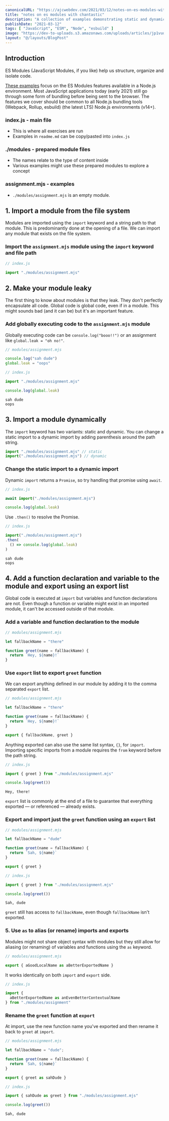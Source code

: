 ```yaml
---
canonicalURL: "https://ajcwebdev.com/2021/03/12/notes-on-es-modules-with-chantastic/"
title: "notes on es modules with chantastic"
description: "A collection of examples demonstrating static and dynamic imports, export lists, and import aliases."
publishDate: "2021-03-12"
tags: [ "JavaScript", "ESM", "Node", "esbuild" ]
image: "https://dev-to-uploads.s3.amazonaws.com/uploads/articles/jp1vudlgyydaexu3c9wq.png"
layout: "@/layouts/BlogPost"
---
```


## Introduction

ES Modules (JavaScript Modules, if you like) help us structure, organize and isolate code.

[These examples](https://github.com/chantastic/esmodule-reference-course) focus on the ES Modules features available in a Node.js environment. Most JavaScript applications today (early 2021) still go through some form of bundling before being sent to the browser. The features we cover should be common to all Node.js bundling tools (Webpack, Rollup, esbuild) (the latest LTS) Node.js environments (v14+).

### index.js - main file

* This is where all exercises are run
* Examples in `readme.md` can be copy/pasted into `index.js`

### ./modules - prepared module files

* The names relate to the type of content inside
* Various examples might use these prepared modules to explore a concept

### assignment.mjs - examples

* `./modules/assignment.mjs` is an empty module.

## 1. Import a module from the file system

Modules are imported using the `import` keyword and a string path to that module. This is predominantly done at the opening of a file. We can import any module that exists on the file system.

### Import the `assignment.mjs` module using the `import` keyword and file path

```javascript
// index.js

import "./modules/assignment.mjs"
```

## 2. Make your module leaky

The first thing to know about modules is that they leak. They don't perfectly encapsulate all code. Global code is global code, even if in a module. This might sounds bad (and it can be) but it's an important feature.

### Add globally executing code to the `assignment.mjs` module

Globally executing code can be `console.log("booo!!")` or an assignment like `global.leak = "oh no!"`.

```javascript
// modules/assignment.mjs

console.log("sah dude")
global.leak = "oops"
```

```javascript
// index.js

import "./modules/assignment.mjs"

console.log(global.leak)
```

```
sah dude
oops
```

## 3. Import a module dynamically

The `import` keyword has two variants: static and dynamic. You can change a static import to a dynamic import by adding parenthesis around the path string.

```javascript
import "./modules/assignment.mjs" // static
import("./modules/assignment.mjs") // dynamic
```

### Change the static import to a dynamic import

Dynamic `import` returns a `Promise`, so try handling that promise using `await`.

```javascript
// index.js

await import("./modules/assignment.mjs")

console.log(global.leak)
```

Use `.then()` to resolve the Promise.

```javascript
// index.js

import("./modules/assignment.mjs")
.then(
  () => console.log(global.leak)
)
```

```
sah dude
oops
```

## 4. Add a function declaration and variable to the module and export using an export list

Global code is executed at `import` but variables and function declarations are not. Even though a function or variable might exist in an imported module, it can't be accessed outside of that module.

### Add a variable and function declaration to the module

```javascript
// modules/assignment.mjs

let fallbackName = "there"

function greet(name = fallbackName) {
  return `Hey, ${name}!`
}
```

### Use `export` list to export `greet` function

We can export anything defined in our module by adding it to the comma separated `export` list.

```javascript
// modules/assignment.mjs

let fallbackName = "there"

function greet(name = fallbackName) {
  return `Hey, ${name}!`
}

export { fallbackName, greet }
```

Anything exported can also use the same list syntax, `{}`, for `import`. Importing specific imports from a module requires the `from` keyword before the path string.

```javascript
// index.js

import { greet } from "./modules/assignment.mjs"

console.log(greet())
```

```
Hey, there!
```

`export` list is commonly at the end of a file to guarantee that everything exported — or referenced — already exists.

### Export and import just the `greet` function using an `export` list

```javascript
// modules/assignment.mjs

let fallbackName = "dude"

function greet(name = fallbackName) {
  return `Sah, ${name}`
}

export { greet }
```

```javascript
// index.js

import { greet } from "./modules/assignment.mjs"

console.log(greet())
```

```
Sah, dude
```

`greet` still has access to `fallbackName`, even though `fallbackName` isn't exported.

### 5. Use `as` to alias (or rename) imports and exports

Modules might not share object syntax with modules but they still allow for aliasing (or renaming) of variables and functions using the `as` keyword.

```javascript
// modules/assignment.mjs

export { aGoodLocalName as aBetterExportedName }
```

It works identically on both `import` and `export` side.

```javascript
// index.js

import {
  aBetterExportedName as anEvenBetterContextualName
} from "./modules/assignment"
```

### Rename the `greet` function at `export`

At import, use the new function name you've exported and then rename it back to `greet` at `import`.

```javascript
// modules/assignment.mjs

let fallbackName = "dude";

function greet(name = fallbackName) {
  return `Sah, ${name}`
}

export { greet as sahDude }
```

```javascript
// index.js

import { sahDude as greet } from "./modules/assignment.mjs"

console.log(greet())
```

```
Sah, dude
```